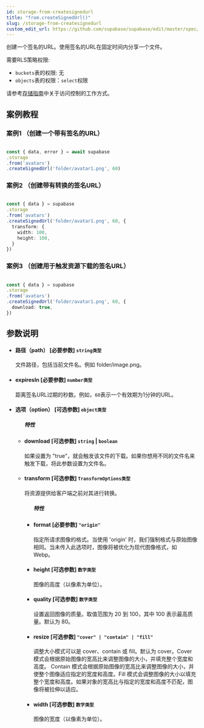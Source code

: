 ```yaml
---
id: storage-from-createsignedurl
title: "from.createSignedUrl()"
slug: /storage-from-createsignedurl
custom_edit_url: https://github.com/supabase/supabase/edit/master/spec/supabase_js_v2.yml
---
```


创建一个签名的URL。使用签名的URL在固定时间内分享一个文件。


需要RLS策略权限:
  - `buckets`表的权限: 无
  - `objects`表的权限：`select`权限

请参考[存储指南](/docs/guides/storage#access-control)中关于访问控制的工作方式。



## 案例教程

### 案例1 （创建一个带有签名的URL）

<Tabs scrollable size="small" type="underlined" defaultActiveId="demo2">

<TabPanel id="demo2" label="使用方法">

  ```ts
                                                                                   
const { data, error } = await supabase
  .storage
  .from('avatars')
  .createSignedUrl('folder/avatar1.png', 60)
  ```

</TabPanel>
</Tabs>



### 案例2 （创建带有转换的签名URL）

<Tabs scrollable size="small" type="underlined" defaultActiveId="demo2">

<TabPanel id="demo2" label="使用方法">

  ```ts
                                                                                   
const { data } = supabase
  .storage
  .from('avatars')
  .createSignedUrl('folder/avatar1.png', 60, {
    transform: {
      width: 100,
      height: 100,
    }
  })
  ```

</TabPanel>
</Tabs>


### 案例3 （创建用于触发资源下载的签名URL）

<Tabs scrollable size="small" type="underlined" defaultActiveId="demo2">

<TabPanel id="demo2" label="使用方法">

  ```ts
                                                                                   
const { data } = supabase
  .storage
  .from('avatars')
  .createSignedUrl('folder/avatar1.png', 60, {
    download: true,
  })
  ```

</TabPanel>
</Tabs>








## 参数说明


<ul className="method-list-group">
  
<li className="method-list-item">
  <h4 className="method-list-item-label">
    <span className="method-list-item-label-name">
      路径（path）
    </span>
    <span className="method-list-item-label-badge required">
      [必要参数]
    </span>
    <span className="method-list-item-validation">
      <code>string类型</code>
    </span>
  </h4>
  <div class="method-list-item-description">

文件路径，包括当前文件名。例如 folder/image.png。

  </div>
  
</li>


<li className="method-list-item">
  <h4 className="method-list-item-label">
    <span className="method-list-item-label-name">
      expiresIn
    </span>
    <span className="method-list-item-label-badge required">
      [必要参数]
    </span>
    <span className="method-list-item-validation">
      <code>number类型</code>
    </span>
  </h4>
  <div class="method-list-item-description">

距离签名URL过期的秒数。例如，`60`表示一个有效期为1分钟的URL。

  </div>
  
</li>


<li className="method-list-item">
  <h4 className="method-list-item-label">
    <span className="method-list-item-label-name">
      选项（option）
    </span>
    <span className="method-list-item-label-badge false">
      [可选参数]
    </span>
    <span className="method-list-item-validation">
      <code>object类型</code>
    </span>
  </h4>
  
<ul className="method-list-group">
  <h5 class="method-list-title method-list-title-isChild expanded">特性</h5>


<li className="method-list-item">
  <h4 className="method-list-item-label">
    <span className="method-list-item-label-name">
      download
    </span>
    <span className="method-list-item-label-badge required">
      [可选参数]
    </span>
    <span className="method-list-item-validation">
      <code>string</code> | <code>boolean</code>
    </span>
  </h4>
  <div class="method-list-item-description">

如果设置为 "true"，就会触发该文件的下载。如果你想用不同的文件名来触发下载，将此参数设置为文件名。

  </div>
  
</li>



<li className="method-list-item">
  <h4 className="method-list-item-label">
    <span className="method-list-item-label-name">
      transform
    </span>
    <span className="method-list-item-label-badge required">
      [可选参数]
    </span>
    <span className="method-list-item-validation">
      <code>TransformOptions类型</code>
    </span>
  </h4>
  <div class="method-list-item-description">

将资源提供给客户端之前对其进行转换。

  </div>
  
<ul className="method-list-group">
  <h5 class="method-list-title method-list-title-isChild expanded">特性</h5>

<li className="method-list-item">
  <h4 className="method-list-item-label">
    <span className="method-list-item-label-name">
      format
    </span>
    <span className="method-list-item-label-badge required">
      [必要参数]
    </span>
    <span className="method-list-item-validation">
      <code>"origin"</code>
    </span>
  </h4>
  <div class="method-list-item-description">

指定所请求图像的格式。当使用 'origin' 时，我们强制格式与原始图像相同。当未传入此选项时，图像将被优化为现代图像格式，如 Webp。

  </div>
  
</li>


<li className="method-list-item">
  <h4 className="method-list-item-label">
    <span className="method-list-item-label-name">
      height
    </span>
    <span className="method-list-item-label-badge required">
      [可选参数]
    </span>
    <span className="method-list-item-validation">
      <code>数字类型</code>
    </span>
  </h4>
  <div class="method-list-item-description">

图像的高度（以像素为单位）。

  </div>
  
</li>

<li className="method-list-item">
  <h4 className="method-list-item-label">
    <span className="method-list-item-label-name">
      quality
    </span>
    <span className="method-list-item-label-badge required">
      [可选参数]
    </span>
    <span className="method-list-item-validation">
      <code>数字类型</code>
    </span>
  </h4>
  <div class="method-list-item-description">

设置返回图像的质量。取值范围为 20 到 100，其中 100 表示最高质量。默认为 80。

  </div>
  
</li>


<li className="method-list-item">
  <h4 className="method-list-item-label">
    <span className="method-list-item-label-name">
      resize
    </span>
    <span className="method-list-item-label-badge required">
      [可选参数]
    </span>
    <span className="method-list-item-validation">
      <code>"cover" | "contain" | "fill"</code>
    </span>
  </h4>
  <div class="method-list-item-description">

调整大小模式可以是 cover、contain 或 fill。默认为 cover。Cover 模式会根据原始图像的宽高比来调整图像的大小，并填充整个宽度和高度。
Contain 模式会根据原始图像的宽高比来调整图像的大小，并使整个图像适应指定的宽度和高度。Fill 模式会调整图像的大小以填充整个宽度和高度。如果对象的宽高比与指定的宽度和高度不匹配，图像将被拉伸以适应。

  </div>
  
</li>

<li className="method-list-item">
  <h4 className="method-list-item-label">
    <span className="method-list-item-label-name">
      width
    </span>
    <span className="method-list-item-label-badge required">
      [可选参数]
    </span>
    <span className="method-list-item-validation">
      <code>数字类型</code>
    </span>
  </h4>
  <div class="method-list-item-description">

图像的宽度（以像素为单位）。

  </div>
  
</li>


</ul>

</li>

</ul>

</li>

</ul>